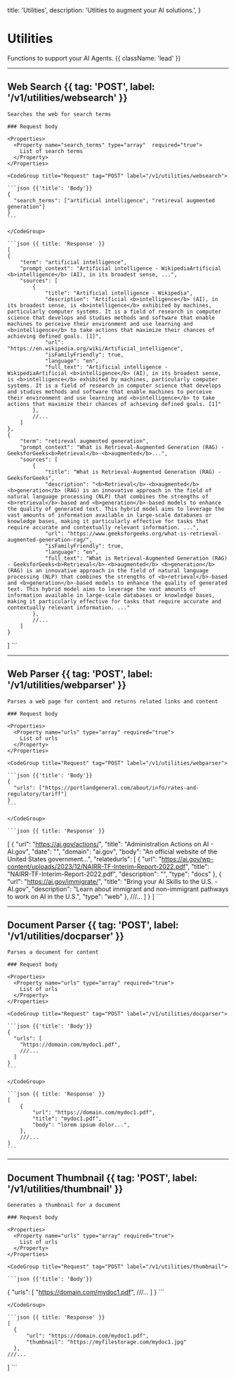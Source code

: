   title: 'Utilities',
  description:
    'Utlities to augment your AI solutions.',
}

# Utilities

Functions to support your AI Agents. {{ className: 'lead' }}

---

## Web Search {{ tag: 'POST', label: '/v1/utilities/websearch' }}

<Row>
  <Col>

    Searches the web for search terms

    ### Request body

    <Properties>
      <Property name="search_terms" type="array"  required="true">
        List of search terms
      </Property>
    </Properties>

  </Col>
  <Col sticky>

    <CodeGroup title="Request" tag="POST" label="/v1/utilities/websearch">

    ```json {{'title': 'Body'}}
    {
      "search_terms": ["artificial intelligence", "retireval augmented generation"]
    }
    ```

    </CodeGroup>

    ```json {{ title: 'Response' }}
    [
    {
        "term": "artificial intelligence",
        "prompt_context": "Artificial intelligence - WikipediaArtificial <b>intelligence</b> (AI), in its broadest sense, ...",
        "sources": [
            {
                "title": "Artificial intelligence - Wikipedia",
                "description": "Artificial <b>intelligence</b> (AI), in its broadest sense, is <b>intelligence</b> exhibited by machines, particularly computer systems. It is a field of research in computer science that develops and studies methods and software that enable machines to perceive their environment and use learning and <b>intelligence</b> to take actions that maximize their chances of achieving defined goals. [1]",
                "url": "https://en.wikipedia.org/wiki/Artificial_intelligence",
                "isFamilyFriendly": true,
                "language": "en",
                "full_text": "Artificial intelligence - WikipediaArtificial <b>intelligence</b> (AI), in its broadest sense, is <b>intelligence</b> exhibited by machines, particularly computer systems. It is a field of research in computer science that develops and studies methods and software that enable machines to perceive their environment and use learning and <b>intelligence</b> to take actions that maximize their chances of achieving defined goals. [1]"
            },
            //...
        ]
    },
    {
        "term": "retireval augmented generation",
        "prompt_context": "What is Retrieval-Augmented Generation (RAG) - GeeksforGeeks<b>Retrieval</b>-<b>augmented</b>...",
        "sources": [
            {
                "title": "What is Retrieval-Augmented Generation (RAG) - GeeksforGeeks",
                "description": "<b>Retrieval</b>-<b>augmented</b> <b>generation</b> (RAG) is an innovative approach in the field of natural language processing (NLP) that combines the strengths of <b>retrieval</b>-based and <b>generation</b>-based models to enhance the quality of generated text. This hybrid model aims to leverage the vast amounts of information available in large-scale databases or knowledge bases, making it particularly effective for tasks that require accurate and contextually relevant information. ...",
                "url": "https://www.geeksforgeeks.org/what-is-retrieval-augmented-generation-rag/",
                "isFamilyFriendly": true,
                "language": "en",
                "full_text": "What is Retrieval-Augmented Generation (RAG) - GeeksforGeeks<b>Retrieval</b>-<b>augmented</b> <b>generation</b> (RAG) is an innovative approach in the field of natural language processing (NLP) that combines the strengths of <b>retrieval</b>-based and <b>generation</b>-based models to enhance the quality of generated text. This hybrid model aims to leverage the vast amounts of information available in large-scale databases or knowledge bases, making it particularly effective for tasks that require accurate and contextually relevant information. ..."
            },
            //...
        ]
    }
]
    ```

  </Col>
</Row>

---

## Web Parser {{ tag: 'POST', label: '/v1/utilities/webparser' }}

<Row>
  <Col>

    Parses a web page for content and returns related links and content

    ### Request body

    <Properties>
      <Property name="urls" type="array" required="true">
        List of urls
      </Property>
    </Properties>

  </Col>
  <Col sticky>

    <CodeGroup title="Request" tag="POST" label="/v1/utilities/webparser">

    ```json {{'title': 'Body'}}
    {
      "urls": ["https://portlandgeneral.com/about/info/rates-and-regulatory/tariff"]
    }
    ```

    </CodeGroup>

    ```json {{ title: 'Response' }}
[
  {
      "url": "https://ai.gov/actions/",
      "title": "Administration Actions on AI - AI.gov",
      "date": "",
      "domain": "ai.gov",
      "body": "An official website of the United States government...",
      "relatedurls": [
          {
              "url": "https://ai.gov/wp-content/uploads/2023/12/NAIRR-TF-Interim-Report-2022.pdf",
              "title": "NAIRR-TF-Interim-Report-2022.pdf",
              "description": "",
              "type": "docs"
          },
          {
              "url": "https://ai.gov/immigrate/",
              "title": "Bring your AI Skills to the U.S. - AI.gov",
              "description": "Learn about immigrant and non-immigrant pathways to work on AI in the U.S.",
              "type": "web"
          },
          ///...
      ]
  }
]
    ```

  </Col>
</Row>

---

## Document Parser {{ tag: 'POST', label: '/v1/utilities/docparser' }}

<Row>
  <Col>

    Parses a document for content

    ### Request body

    <Properties>
      <Property name="urls" type="array" required="true">
        List of urls
      </Property>
    </Properties>

  </Col>
  <Col sticky>

    <CodeGroup title="Request" tag="POST" label="/v1/utilities/docparser">

    ```json {{'title': 'Body'}}
    {
      "urls": [
        "https://domain.com/mydoc1.pdf", 
        ///...
      ]
    }
    ```

    </CodeGroup>

    ```json {{ title: 'Response' }}
    [
        {
            "url": "https://domain.com/mydoc1.pdf",
            "title": "mydoc1.pdf",
            "body": "lorem ipsum dolor...",
        },
        ///...
    ]
    ```

  </Col>
</Row>

---

## Document Thumbnail {{ tag: 'POST', label: '/v1/utilities/thumbnail' }}

<Row>
  <Col>

    Generates a thumbnail for a document

    ### Request body

    <Properties>
      <Property name="urls" type="array" required="true">
        List of urls
      </Property>
    </Properties>

  </Col>
  <Col sticky>

    <CodeGroup title="Request" tag="POST" label="/v1/utilities/thumbnail">

    ```json {{'title': 'Body'}}
   {
      "urls": [
        "https://domain.com/mydoc1.pdf", 
        ///...
      ]
    }
    ```

    </CodeGroup>

    ```json {{ title: 'Response' }}
    [
      {
          "url": "https://domain.com/mydoc1.pdf",
          "thumbnail": "https://myfilestorage.com/mydoc1.jpg"
      },
    ///...
    
]
    ```

  </Col>
</Row>
